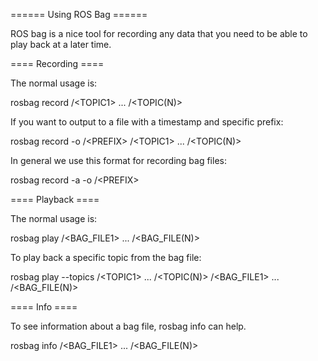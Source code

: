 ====== Using ROS Bag ======

ROS bag is a nice tool for recording any data that you need to be able to play back at a later time.

==== Recording ====

The normal usage is:

  rosbag record /\<TOPIC1\> ... /\<TOPIC(N)\>
  
If you want to output to a file with a timestamp and specific prefix:
  
  rosbag record -o /\<PREFIX\> /\<TOPIC1\> ... /\<TOPIC(N)\>
  
In general we use this format for recording bag files:
  
  rosbag record -a -o /\<PREFIX\>
  
==== Playback ====

The normal usage is:

  rosbag play /\<BAG_FILE1\> ... /\<BAG_FILE(N)\>
  
To play back a specific topic from the bag file:

  rosbag play --topics /\<TOPIC1\> ... /\<TOPIC(N)\> /\<BAG_FILE1\> ... /\<BAG_FILE(N)\>
  
==== Info ====

To see information about a bag file, rosbag info can help.

  rosbag info /\<BAG_FILE1\> ... /\<BAG_FILE(N)\>
